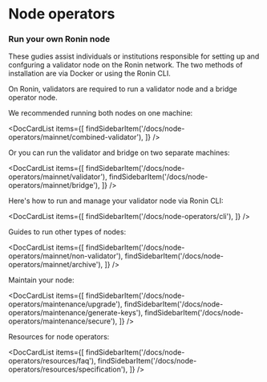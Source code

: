 
# Node operators
### Run your own Ronin node
These gudies assist individuals or institutions responsible
for setting up and confguring a validator node on the Ronin network.
The two methods of installation are via Docker or using the Ronin CLI. 

On Ronin, validators are required to run a validator node and a bridge operator node.

We recommended running both nodes on one machine:

<DocCardList items={[
    findSidebarItem('/docs/node-operators/mainnet/combined-validator'),
    ]} />

Or you can run the validator and bridge on two separate machines:

<DocCardList items={[
    findSidebarItem('/docs/node-operators/mainnet/validator'),
    findSidebarItem('/docs/node-operators/mainnet/bridge'),
    ]} />

Here's how to run and manage your validator node via Ronin CLI:

<DocCardList items={[
    findSidebarItem('/docs/node-operators/cli'),
    ]} />

Guides to run other types of nodes:

<DocCardList items={[
    findSidebarItem('/docs/node-operators/mainnet/non-validator'),
    findSidebarItem('/docs/node-operators/mainnet/archive'),
    ]} />

Maintain your node:

<DocCardList items={[
    findSidebarItem('/docs/node-operators/maintenance/upgrade'),
    findSidebarItem('/docs/node-operators/maintenance/generate-keys'),
    findSidebarItem('/docs/node-operators/maintenance/secure'),
    ]} />

Resources for node operators:

<DocCardList items={[
    findSidebarItem('/docs/node-operators/resources/faq'),
    findSidebarItem('/docs/node-operators/resources/specification'),
    ]} />

